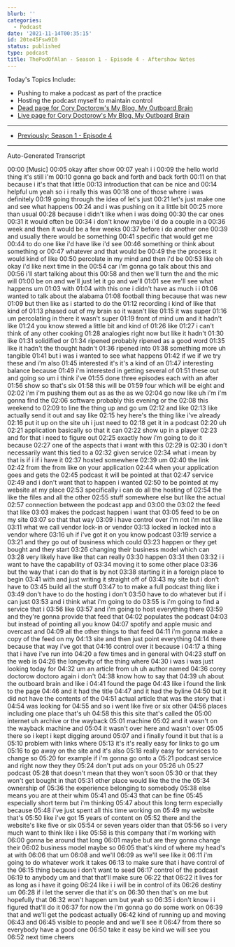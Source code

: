 ```yaml
---
blurb: ''
categories:
  - Podcast
date: '2021-11-14T00:35:15'
id: 20te45Fsw9I0
status: published
type: podcast
title: ThePodOfAlan - Season 1 - Episode 4 - Aftershow Notes
---
```


<YouTubeVideo id="oWoG7W-bwmU" />

Today's Topics Include:

- Pushing to make a podcast as part of the practice
- Hosting the podcast myself to maintain control
- [Dead page for Cory Doctorow's My Blog, My Outboard Brain](https://craphound.com/articles/2002/05/07/my-blog-my-outboard-brain/)
- [Live page for Cory Doctorow's My Blog, My Outboard Brain](https://web.archive.org/web/20040616083132/http://www.oreillynet.com/pub/a/javascript/2002/01/01/cory.html)

---

- [Previously: Season 1 - Episode 4](/posts/20tXfNxVDkMa--thepodofalan--season-1--episode-4--show-notes)


---

Auto-Generated Transcript

00:00
[Music]
00:05
okay after show
00:07
yeah i i
00:09
the hello world thing it's still i'm
00:10
gonna go back and forth and back forth
00:11
on that because i it's that that little
00:13
introduction that can be nice and
00:14
helpful um yeah so i i really this was
00:18
one of those where i was definitely
00:19
going through the idea of let's just
00:21
let's just make one and see what happens
00:24
and i was pushing on it a little bit
00:25
more than usual
00:28
because i didn't like when i was doing
00:30
the car ones
00:31
it would often be
00:34
i don't know maybe i'd do a couple in a
00:36
week and then it would be a few weeks
00:37
before i do another one
00:39
and usually there would be something
00:41
specific that would get me
00:44
to do one like i'd have like i'd see
00:46
something or think about something or
00:47
whatever and that would be
00:49
the the process it would kind of like
00:50
percolate in my mind and then i'd be
00:53
like oh okay i'd like next time in the
00:54
car i'm gonna go talk about this and
00:56
i'll start talking about this
00:58
and then we'll turn the and the mic will
01:00
be on and we'll just let it go and we'll
01:01
see we'll see what happens um
01:03
with
01:04
with this one i didn't have as much i i
01:06
wanted to talk about the alabama
01:08
football thing because that was new
01:09
but then like as i started to do the
01:12
recording i kind of like that kind of
01:13
phased out of my brain so it wasn't like
01:15
it was super
01:16
um percolating in there it wasn't super
01:19
front of mind um and it hadn't like
01:24
you know stewed a little bit and kind of
01:26
like
01:27
i can't think of any other cooking
01:28
analogies right now but like it hadn't
01:30
like
01:31
solidified or
01:34
ripened probably ripened as a good word
01:35
like it hadn't the thought hadn't
01:36
ripened into
01:38
something more uh tangible
01:41
but i was i wanted to see what happens
01:42
if we if we try these and i'm also
01:45
interested it's it's a kind of an
01:47
interesting balance because
01:49
i'm interested in getting several of
01:51
these out and going so um i think i've
01:55
done three episodes each with an after
01:56
show so that's six
01:58
this will be
01:59
four which will be eight and
02:02
i'm i'm pushing them out as as the as we
02:04
go now like uh i'm i'm gonna find the
02:06
software probably this evening or the
02:08
this weekend to
02:09
to line the thing up and go um
02:12
and like
02:13
like actually send it out and say like
02:15
hey here's the thing like i've already
02:16
put it up on the site uh i just need to
02:18
get it in a podcast
02:20
uh
02:21
application basically so that it can
02:22
show up in a player
02:23
and for that i need to figure out
02:25
exactly how i'm going to do it because
02:27
one of the aspects that i want with this
02:29
is
02:30
i don't necessarily want this tied to a
02:32
given service
02:34
what i mean by that is if i if i have it
02:37
hosted somewhere
02:39
um
02:40
the link
02:42
from the from like on your application
02:44
when your application goes and gets the
02:45
podcast it will be pointed at that
02:47
service
02:49
and i don't want that to happen i wanted
02:50
to be pointed at my website at my place
02:53
specifically i can do all the hosting of
02:54
the like the files and all the other
02:55
stuff somewhere else but like the actual
02:57
connection between the podcast app and
03:00
the
03:02
the feed that like
03:03
makes the podcast happen i want that
03:05
feed to be on my site
03:07
so that that way
03:09
i have control over i'm not i'm not like
03:11
what we call vendor lock-in or vendor
03:13
locked in locked into a vendor where
03:16
uh if i've got it on you know podcast
03:19
service a
03:21
and they go out of business which could
03:23
happen or they get bought and they start
03:26
changing their business model which can
03:28
very likely have like that can really
03:30
happen
03:31
then
03:32
i i want to have the capability of
03:34
moving it to some other place
03:36
but the way that i can do that is by not
03:38
starting it in a foreign place to begin
03:41
with and just writing it straight off of
03:43
my site but i don't have to
03:45
build all the stuff
03:47
to to make a full podcast thing like i
03:49
don't have to do the hosting i don't
03:50
have to do whatever but if i can just
03:53
and i think what i'm going to do
03:55
is i'm going to find a service that i
03:56
like
03:57
and i'm going to host everything there
03:59
and they're gonna provide that feed that
04:02
populates the podcast
04:03
but instead of pointing all you know
04:07
spotify and apple music and overcast and
04:09
all the other things to that feed
04:11
i'm gonna make a copy of the feed on my
04:13
site and then just point everything
04:14
there because that way i've got that
04:16
control over it because i
04:17
a thing that i have i've run into
04:20
a few times and in general with
04:23
stuff on the web is
04:26
the longevity of the thing where
04:30
i was i was just looking today for
04:32
um an article from uh uh author named
04:36
corey doctorow doctoro again i don't
04:38
know how to say that
04:39
uh about the outboard brain and like i
04:41
found the page
04:43
like i found the link to the page
04:46
and it had the title
04:47
and it had the byline
04:50
but it did not have the contents of the
04:51
actual article that was the story that i
04:54
was looking for
04:55
and so i went like five or six other
04:56
places including one place that's uh
04:58
this this site that's called the
05:00
internet uh archive or the wayback
05:01
machine
05:02
and it wasn't on the wayback machine and
05:04
it wasn't over here and wasn't over
05:05
there so i kept i kept digging around
05:07
and i finally found it but that is a
05:10
problem with links where
05:13
it's it's really easy for links to go um
05:16
to go away on the site and it's also
05:18
really easy for services to change so
05:20
for example if i'm gonna go onto a
05:21
podcast service and right now they they
05:24
don't put ads on your
05:26
uh
05:27
podcast
05:28
that doesn't mean that they won't soon
05:30
or that they won't get bought in that
05:31
other place would like the the the
05:34
ownership of
05:36
the experience belonging to somebody
05:38
else means you are at their whim
05:41
and
05:43
that can be fine
05:45
especially short term but i'm thinking
05:47
about this long term especially because
05:48
i've just spent all this time working on
05:49
my website that's
05:50
like i've got 15 years of content on
05:52
there and the website's like five or six
05:54
or seven years older than that
05:56
so i very much want to think like i like
05:58
is this company that i'm working with
06:00
gonna be around that long
06:01
maybe but are they gonna change their
06:02
business model maybe so
06:05
that's kind of where my head's at with
06:06
that um
06:08
and we'll
06:09
as we'll see like it
06:11
i'm going to do whatever work it takes
06:13
to make sure that i have control of the
06:15
thing because i don't want to seed
06:17
control of the podcast
06:19
to anybody um and that that'll make sure
06:22
that
06:22
it lives for as long as i have it going
06:24
like i i will be in control of its
06:26
destiny um
06:28
if i let the server die that it's on
06:30
then that's on me but hopefully that
06:32
won't happen um but yeah so
06:35
i don't know i i figured that'll do it
06:37
for now the i'm gonna go do some work on
06:39
that and we'll get the podcast actually
06:42
kind of running up and moving
06:43
and
06:45
visible to people and and we'll see it
06:47
from there so everybody have a good one
06:50
take it easy be kind we will see you
06:52
next time cheers



